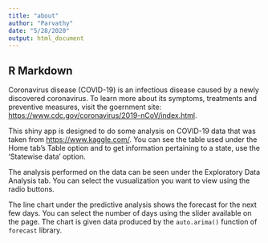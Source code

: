 ---
title: "about"
author: "Parvathy"
date: "5/28/2020"
output: html_document
---

## R Markdown

Coronavirus disease (COVID-19) is an infectious disease caused by a newly discovered coronavirus. To learn more about its symptoms, treatments and preventive measures, visit the goernment site:  <https://www.cdc.gov/coronavirus/2019-nCoV/index.html>.

This shiny app is designed to do some analysis on COVID-19 data that was taken from <https://www.kaggle.com/>. You can see the table used under the Home tab's Table option and to get information pertaining to a state, use the 'Statewise data' option.

The analysis performed on the data can be seen under the Exploratory Data Analysis tab. You can select the vusualization you want to view using the radio buttons. 

The line chart under the predictive analysis shows the forecast for the next few days. You can select the number of days using the slider available on the page. The chart is given data produced by the `auto.arima()` function of `forecast` library. 

